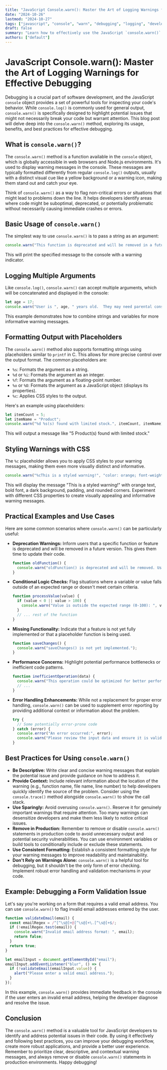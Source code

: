 ```yaml
---
title: "JavaScript Console.warn(): Master the Art of Logging Warnings for Effective Debugging"
date: "2024-10-26"
lastmod: "2024-10-27"
tags: ["javascript", "console", "warn", "debugging", "logging", "development", "web development"]
draft: false
summary: "Learn how to effectively use the JavaScript `console.warn()` method to log warning messages in your browser's console. Improve your debugging workflow and identify potential issues in your code with clear and informative warnings."
authors: ["default"]
---
```


# JavaScript Console.warn(): Master the Art of Logging Warnings for Effective Debugging

Debugging is a crucial part of software development, and the JavaScript `console` object provides a set of powerful tools for inspecting your code's behavior. While `console.log()` is commonly used for general output, `console.warn()` is specifically designed to highlight potential issues that might not necessarily break your code but warrant attention. This blog post will delve deep into the `console.warn()` method, exploring its usage, benefits, and best practices for effective debugging.

## What is `console.warn()`?

The `console.warn()` method is a function available in the `console` object, which is globally accessible in web browsers and Node.js environments. It's used to display warning messages in the console. These messages are typically formatted differently from regular `console.log()` outputs, usually with a distinct visual cue like a yellow background or a warning icon, making them stand out and catch your eye.

Think of `console.warn()` as a way to flag non-critical errors or situations that might lead to problems down the line. It helps developers identify areas where code might be suboptimal, deprecated, or potentially problematic without necessarily causing immediate crashes or errors.

## Basic Usage of `console.warn()`

The simplest way to use `console.warn()` is to pass a string as an argument:

```javascript
console.warn("This function is deprecated and will be removed in a future version.");
```

This will print the specified message to the console with a warning indicator.

## Logging Multiple Arguments

Like `console.log()`, `console.warn()` can accept multiple arguments, which will be concatenated and displayed in the console:

```javascript
let age = 17;
console.warn("User is ", age, " years old.  They may need parental consent.");
```

This example demonstrates how to combine strings and variables for more informative warning messages.

## Formatting Output with Placeholders

The `console.warn()` method also supports formatting strings using placeholders similar to `printf` in C. This allows for more precise control over the output format.  The common placeholders are:

*   `%s`: Formats the argument as a string.
*   `%d` or `%i`: Formats the argument as an integer.
*   `%f`: Formats the argument as a floating-point number.
*   `%o` or `%O`: Formats the argument as a JavaScript object (displays its properties).
*   `%c`: Applies CSS styles to the output.

Here's an example using placeholders:

```javascript
let itemCount = 5;
let itemName = "Product";
console.warn("%d %s(s) found with limited stock.", itemCount, itemName);
```

This will output a message like "5 Product(s) found with limited stock."

## Styling Warnings with CSS

The `%c` placeholder allows you to apply CSS styles to your warning messages, making them even more visually distinct and informative.

```javascript
console.warn("%cThis is a styled warning!", "color: orange; font-weight: bold; background-color: #333; padding: 5px; border-radius: 3px;");
```

This will display the message "This is a styled warning!" with orange text, bold font, a dark background, padding, and rounded corners. Experiment with different CSS properties to create visually appealing and informative warning messages.

## Practical Examples and Use Cases

Here are some common scenarios where `console.warn()` can be particularly useful:

*   **Deprecation Warnings:**  Inform users that a specific function or feature is deprecated and will be removed in a future version.  This gives them time to update their code.

    ```javascript
    function oldFunction() {
      console.warn("oldFunction() is deprecated and will be removed. Use newFunction() instead.");
    }
    ```

*   **Conditional Logic Checks:** Flag situations where a variable or value falls outside of an expected range or doesn't meet certain criteria.

    ```javascript
    function processValue(value) {
      if (value < 0 || value > 100) {
        console.warn("Value is outside the expected range (0-100): ", value);
      }
      // ... rest of the function
    }
    ```

*   **Missing Functionality:** Indicate that a feature is not yet fully implemented or that a placeholder function is being used.

    ```javascript
    function saveChanges() {
      console.warn("saveChanges() is not yet implemented.");
    }
    ```

*   **Performance Concerns:** Highlight potential performance bottlenecks or inefficient code patterns.

    ```javascript
    function inefficientOperation(data) {
      console.warn("This operation could be optimized for better performance.  Consider using a more efficient algorithm.");
      // ...
    }
    ```

*   **Error Handling Enhancements:**  While not a replacement for proper error handling, `console.warn()` can be used to supplement error reporting by providing additional context or information about the problem.

    ```javascript
    try {
      // Some potentially error-prone code
    } catch (error) {
      console.error("An error occurred:", error);
      console.warn("Please review the input data and ensure it is valid.");
    }
    ```

## Best Practices for Using `console.warn()`

*   **Be Descriptive:** Write clear and concise warning messages that explain the potential issue and provide guidance on how to address it.
*   **Provide Context:** Include relevant information about the location of the warning (e.g., function name, file name, line number) to help developers quickly identify the source of the problem.  Consider using the `console.trace()` method alongside `console.warn()` to show the call stack.
*   **Use Sparingly:** Avoid overusing `console.warn()`.  Reserve it for genuinely important warnings that require attention.  Too many warnings can desensitize developers and make them less likely to notice critical issues.
*   **Remove in Production:**  Remember to remove or disable `console.warn()` statements in production code to avoid unnecessary output and potential security vulnerabilities.  You can use environment variables or build tools to conditionally include or exclude these statements.
*   **Use Consistent Formatting:**  Establish a consistent formatting style for your warning messages to improve readability and maintainability.
*   **Don't Rely on Warnings Alone:** `console.warn()` is a helpful tool for debugging, but it shouldn't be the only form of error checking.  Implement robust error handling and validation mechanisms in your code.

## Example:  Debugging a Form Validation Issue

Let's say you're working on a form that requires a valid email address.  You can use `console.warn()` to flag invalid email addresses entered by the user.

```javascript
function validateEmail(email) {
  const emailRegex = /^[^\s@]+@[^\s@]+\.[^\s@]+$/;
  if (!emailRegex.test(email)) {
    console.warn("Invalid email address format: ", email);
    return false;
  }
  return true;
}

let emailInput = document.getElementById("email");
emailInput.addEventListener("blur", () => {
  if (!validateEmail(emailInput.value)) {
    alert("Please enter a valid email address.");
  }
});
```

In this example, `console.warn()` provides immediate feedback in the console if the user enters an invalid email address, helping the developer diagnose and resolve the issue.

## Conclusion

The `console.warn()` method is a valuable tool for JavaScript developers to identify and address potential issues in their code. By using it effectively and following best practices, you can improve your debugging workflow, create more robust applications, and provide a better user experience. Remember to prioritize clear, descriptive, and contextual warning messages, and always remove or disable `console.warn()` statements in production environments.  Happy debugging!